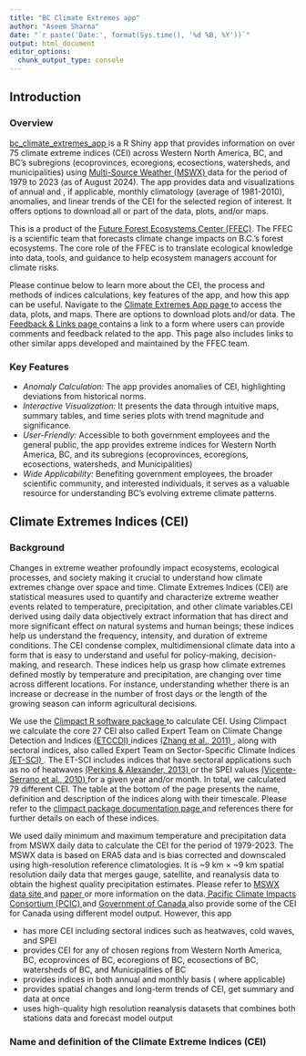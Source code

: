 ```yaml
---
title: "BC Climate Extremes app"
author: "Aseem Sharma"
date: "`r paste('Date:', format(Sys.time(), '%d %B, %Y'))`"
output: html_document
editor_options: 
  chunk_output_type: console
---
```

## **Introduction**
### **Overview**

<a href='https://bcgov-env.shinyapps.io/bc_climate_extremes_app/'> bc_climate_extremes_app </a>  is a R Shiny app that provides information on over 75 climate extreme indices (CEI) across Western North America, BC, and BC’s subregions (ecoprovinces, ecoregions, ecosections, watersheds, and municipalities) using <a href='https://www.gloh2o.org/mswx/'> Multi-Source Weather (MSWX) </a>  data for the period of 1979 to 2023 (as of August 2024). The app provides data and visualizations of annual and , if applicable, monthly climatology (average of 1981-2010), anomalies, and linear trends of the CEI for the selected region of interest. It offers options to  download all or part of the data, plots, and/or maps.

This is a product of the <a href ='https://www2.gov.bc.ca/gov/content/environment/natural-resource-stewardship/natural-resources-climate-change/future-forest-ecosystems-centre#:~:text=The%20Future%20Forest%20Ecosystems%20Centre%20(FFEC)%20was%20officially%20established%20in,on%20B.C.%27s%20forest%20ecosystems.'> Future Forest Ecosystems Center (FFEC)</a>. The FFEC is a scientific team that forecasts climate change impacts on B.C.'s forest ecosystems. The core role of the FFEC is to translate ecological knowledge into data, tools, and guidance to help ecosystem managers account for climate risks.

Please continue below to learn more about the CEI, the process and methods of indices calculations, key features of the app, and how this app can be useful. 
Navigate to the <a href='https://bcgov-env.shinyapps.io/bc_climate_extremes_app/'> Climate Extremes App  page </a> to access the data, plots, and maps. There are options to download plots and/or data. The <a href='https://bcgov-env.shinyapps.io/bc_climate_extremes_app/Feedback & Links page' >Feedback & Links page </a> contains a link to a form where users can provide comments and feedback related to the app. This page also includes links to other similar apps developed and maintained by the FFEC team.

### **Key Features**
- *Anomaly Calculation:* The app provides anomalies of CEI, highlighting deviations from historical norms.
- *Interactive Visualization:* It presents the data through intuitive maps, summary tables, and time series plots with trend magnitude and significance.
- *User-Friendly:* Accessible to both government employees and the general public, the app provides extreme indices for Western North America, BC, and its subregions (ecoprovinces, ecoregions, ecosections, watersheds, and Municipalities)
- *Wide Applicability:* Benefiting government employees, the broader scientific community, and interested individuals, it serves as a valuable resource for understanding BC's evolving extreme climate patterns.

## **Climate Extremes Indices (CEI)**
### **Background**

Changes in extreme weather profoundly impact ecosystems, ecological processes, and society making it crucial to understand how climate extremes change over space and time. Climate Extremes Indices (CEI) are statistical measures used to quantify and characterize extreme weather events related to temperature, precipitation, and other climate variables.CEI derived using daily data objectively extract information that has direct and more significant effect on natural systems and human beings; these indices help us understand the frequency, intensity, and duration of extreme conditions. The CEI condense complex, multidimensional climate data into a form that is easy to understand and useful for policy-making, decision-making, and research. These indices help us grasp how climate extremes defined mostly by temperature and precipitation, are changing over time across different locations. For instance, understanding whether there is an increase or decrease in the number of frost days or the length of the growing season can inform agricultural decisions.

We use the <a href = 'https://climpact-sci.org/'> Climpact R software package </a> to calculate CEI. Using Climpact we calculate the core 27 CEI also called Expert Team on Climate Change Detection and Indices <a href ='https://etccdi.pacificclimate.org/indices.shtml'> (ETCCDI) </a> indices <a href = ' https://doi.org/10.1002/wcc.147'> (Zhang et al., 2011) </a> , along with sectoral indices, also called Expert Team on Sector-Specific Climate Indices <a href ='https://climpact-sci.org/about/project/'> (ET-SCI) </a>. The ET-SCI includes indices that have sectoral applications such as no of heatwaves <a href = 'https://doi.org/10.1175/JCLI-D-12-00383.1'> (Perkins & Alexander, 2013) </a> or the SPEI values <a href = 'https://doi.org/10.1175/2009JCLI2909.1'> (Vicente-Serrano et al., 2010) </a> for a given year and/or month. In total, we calculated 79 different CEI. The table at the bottom of the page presents the name, definition and description of the indices along with their timescale. Please refer to the <a href ='https://github.com/ARCCSS-extremes/climpact/blob/master/www/user_guide/Climpact_user_guide.md'>  climpact package documentation page </a> and references there for further details on each of these indices. 

We used daily minimum and maximum temperature and precipitation data from MSWX daily data to calculate the CEI for the period of 1979-2023. The MSWX data is based on ERA5 data and is bias corrected and downscaled using high-resolution reference climatologies. It is ~9 km × ~9 km spatial resolution daily data that merges gauge, satellite, and reanalysis data to obtain the highest quality precipitation estimates. Please refer to <a href = 'https://www.gloh2o.org/mswx/'>  MSWX data site </a> and <a href = 'https://doi.org/10.1175/BAMS-D-21-0145.1'> paper </a> or more information on the data.<a href = 'https://services.pacificclimate.org/pcex/app/#/data/climo/ce_cmip6_mbcn'> Pacific Climate Impacts Consortium (PCIC) </a> and <a href = 'https://climate-scenarios.canada.ca/?page=CanDCS6-indices'> Government of Canada </a> also provide some of the CEI for Canada using different model output. However, this app

- has more CEI including sectoral indices such as heatwaves, cold waves, and SPEI
- provides CEI for any of chosen regions from Western North America, BC, ecoprovinces of BC, ecoregions of BC, ecosections of BC, watersheds of BC, and Municipalities of BC
- provides indices in both annual and monthly basis ( where applicable)
- provides spatial changes and long-term trends of CEI, get summary and data at once
- uses high-quality high resolution reanalysis datasets that combines both stations data and forecast model output

### **Name and definition of the Climate Extreme Indices (CEI)**





